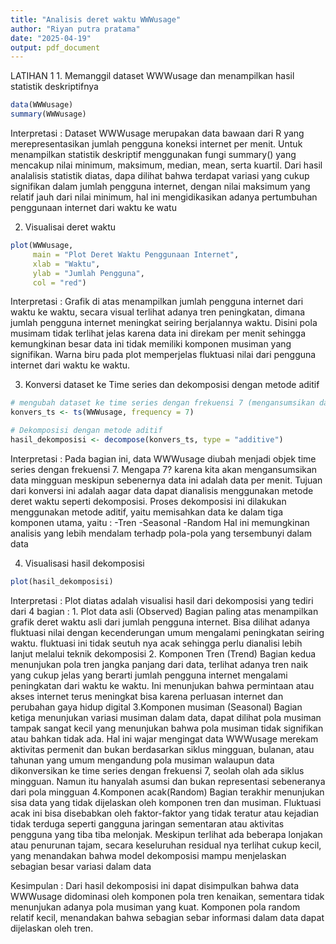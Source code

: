 ---
title: "Analisis deret waktu WWWusage"
author: "Riyan putra pratama"
date: "2025-04-19"
output: pdf_document
---

LATIHAN 1
1. Memanggil dataset WWWusage dan menampilkan hasil statistik deskriptifnya
```{r}
data(WWWusage)
summary(WWWusage)

```
Interpretasi :
Dataset WWWusage merupakan data bawaan dari R yang merepresentasikan jumlah pengguna koneksi internet per menit. Untuk menampilkan statistik deskriptif menggunakan fungi summary() yang mencakup nilai minimum, maksimum, median, mean, serta kuartil.
Dari hasil analalisis statistik diatas, dapa dilihat bahwa terdapat variasi yang cukup signifikan dalam jumlah pengguna internet, dengan nilai maksimum yang relatif jauh dari nilai minimum, hal ini mengidikasikan adanya pertumbuhan penggunaan internet dari waktu ke watu



2. Visualisai deret waktu
```{r}
plot(WWWusage, 
     main = "Plot Deret Waktu Penggunaan Internet", 
     xlab = "Waktu", 
     ylab = "Jumlah Pengguna", 
     col = "red")

```
Interpretasi :
Grafik di atas menampilkan jumlah pengguna internet dari waktu ke waktu, secara visual terlihat adanya tren peningkatan, dimana jumlah pengguna internet meningkat seiring berjalannya waktu. Disini pola musimam tidak terlihat jelas karena data ini direkam per menit sehingga kemungkinan besar data ini tidak memiliki komponen musiman yang signifikan. Warna biru pada plot memperjelas fluktuasi nilai dari pengguna internet dari waktu ke waktu.




3. Konversi dataset ke Time series dan dekomposisi dengan metode aditif
```{r}
# mengubah dataset ke time series dengan frekuensi 7 (mengansumsikan data mingguan)
konvers_ts <- ts(WWWusage, frequency = 7)

# Dekomposisi dengan metode aditif
hasil_dekomposisi <- decompose(konvers_ts, type = "additive")

```
Interpretasi :
Pada bagian ini, data WWWusage diubah menjadi objek time series dengan frekuensi 7. Mengapa 7? karena kita akan mengansumsikan data mingguan meskipun sebenernya data ini adalah data per menit. Tujuan dari konversi ini adalah aagar data dapat dianalisis menggunakan metode deret waktu seperti dekomposisi.
Proses dekomposisi ini dilakukan menggunakan metode aditif, yaitu memisahkan data ke dalam tiga komponen utama, yaitu :
-Tren
-Seasonal
-Random
Hal ini memungkinan analisis yang lebih mendalam terhadp pola-pola yang tersembunyi dalam data




4. Visualisasi hasil dekomposisi
```{r}
plot(hasil_dekomposisi)

```
Interpretasi :
Plot diatas adalah visualisi hasil dari dekomposisi yang tediri dari 4 bagian  :
1. Plot data asli (Observed)
Bagian paling atas menampilkan grafik deret waktu asli dari jumlah pengguna internet. Bisa dilihat adanya fluktuasi nilai dengan kecenderungan umum mengalami peningkatan seiring waktu. fluktuasi ini tidak seutuh nya acak sehingga perlu dianalisi lebih lanjut melalui teknik dekomposisi
2. Komponen Tren (Trend)
Bagian kedua menunjukan pola tren jangka panjang dari data, terlihat adanya tren naik yang cukup jelas yang berarti jumlah pengguna internet mengalami peningkatan dari waktu ke waktu. Ini menunjukan bahwa permintaan atau akses internet terus meningkat bisa karena perluasan internet dan perubahan gaya hidup digital
3.Komponen musiman (Seasonal)
Bagian ketiga menunjukan variasi musiman dalam data, dapat dilihat pola musiman tampak sangat kecil yang menunjukan bahwa pola musiman tidak signifikan atau bahkan tidak ada. Hal ini wajar mengingat data WWWusage merekam aktivitas permenit dan bukan berdasarkan siklus mingguan, bulanan, atau tahunan yang umum mengandung pola musiman walaupun data dikonversikan ke time series dengan frekuensi 7, seolah olah ada siklus mingguan. Namun itu hanyalah asumsi dan bukan representasi sebeneranya dari pola mingguan
4.Komponen acak(Random)
Bagian terakhir menunjukan sisa data yang tidak dijelaskan oleh komponen tren dan musiman. Fluktuasi acak ini bisa disebabkan oleh faktor-faktor yang tidak teratur atau kejadian tidak terduga seperti gangguna jaringan sementaran atau aktivitas pengguna yang tiba tiba melonjak. Meskipun terlihat ada beberapa lonjakan atau penurunan tajam, secara keseluruhan residual nya terlihat cukup kecil, yang menandakan bahwa model dekomposisi mampu menjelaskan sebagian besar variasi dalam data


Kesimpulan :
Dari hasil dekomposisi ini dapat disimpulkan bahwa data WWWusage didominasi oleh komponen pola tren kenaikan, sementara tidak menunjukan adanya pola musiman yang kuat. Komponen pola random relatif kecil, menandakan bahwa sebagian sebar informasi dalam data dapat dijelaskan oleh tren.